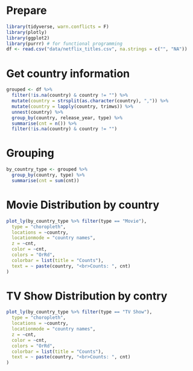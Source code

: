 # Prepare
```r
library(tidyverse, warn.conflicts = F)
library(plotly)
library(ggplot2)
library(purrr) # for functional programming
df <- read.csv("data/netflix_titles.csv", na.strings = c("", "NA"))
```

# Get country information

```r
grouped <- df %>%
  filter(!is.na(country) & country != "") %>%
  mutate(country = strsplit(as.character(country), ",")) %>%
  mutate(country = lapply(country, trimws)) %>%
  unnest(country) %>%
  group_by(country, release_year, type) %>%
  summarise(cnt = n()) %>%
  filter(!is.na(country) & country != "")
```

# Grouping
```r
by_country_type <- grouped %>%
  group_by(country, type) %>%
  summarise(cnt = sum(cnt))
```
# Movie Distribution by country
```r
plot_ly(by_country_type %>% filter(type == "Movie"),
  type = "choropleth",
  locations = ~country,
  locationmode = "country names",
  z = ~cnt,
  color = ~cnt,
  colors = "OrRd",
  colorbar = list(title = "Counts"),
  text = ~ paste(country, "<br>Counts: ", cnt)
)
```
# TV Show Distribution by contry
```r
plot_ly(by_country_type %>% filter(type == "TV Show"),
  type = "choropleth",
  locations = ~country,
  locationmode = "country names",
  z = ~cnt,
  color = ~cnt,
  colors = "OrRd",
  colorbar = list(title = "Counts"),
  text = ~ paste(country, "<br>Counts: ", cnt)
)
```
